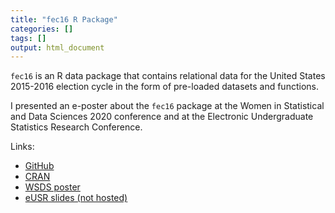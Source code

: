 ```yaml
---
title: "fec16 R Package"
categories: []
tags: []
output: html_document
---
```


`fec16` is an R data package that contains relational data for the United States 2015-2016 election cycle in the form of pre-loaded datasets and functions.

I presented an e-poster about the `fec16` package at the Women in Statistical and Data Sciences 2020 conference and at the Electronic Undergraduate Statistics Research Conference.

Links:

- [GitHub](https://github.com/baumer-lab/fec16) 
- [CRAN](https://CRAN.R-project.org/package=fec16)  
- [WSDS poster](https://github.com/mariumtapal/presentations/blob/master/wsds-2020/wsds_2020_poster.pdf)
- [eUSR slides (not hosted)](https://rawgit.com/mariumtapal/presentations/blob/master/eUSR-2020/pres.html)


